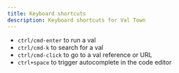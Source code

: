 ```yaml
---
title: Keyboard shortcuts
description: Keyboard shortcuts for Val Town
---
```


- `ctrl/cmd-enter` to run a val
- `ctrl/cmd-k` to search for a val
- `ctrl/cmd-click` to go to a val reference or URL
- `ctrl+space` to trigger autocomplete in the code editor
